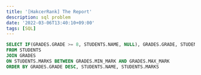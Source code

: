 ```yaml
---
title: '[HakcerRank] The Report'
description: sql problem
date: '2022-03-06T13:40:10+09:00'
tags: [SQL]
---
```


```sql
SELECT IF(GRADES.GRADE >= 8, STUDENTS.NAME, NULL), GRADES.GRADE, STUDENTS.MARKS
FROM STUDENTS
JOIN GRADES
ON STUDENTS.MARKS BETWEEN GRADES.MIN_MARK AND GRADES.MAX_MARK
ORDER BY GRADES.GRADE DESC, STUDENTS.NAME, STUDENTS.MARKS
```
